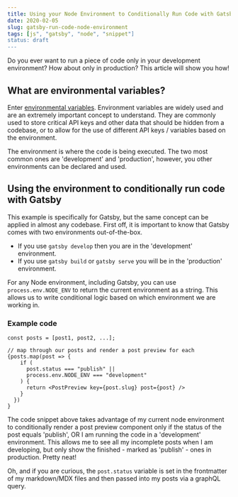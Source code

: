 ```yaml
---
title: Using your Node Environment to Conditionally Run Code with Gatsby
date: 2020-02-05
slug: gatsby-run-code-node-environment
tags: [js", "gatsby", "node", "snippet"]
status: draft
---
```


Do you ever want to run a piece of code only in your development environment? How about only in production? This article will show you how!

## What are environmental variables?

Enter [environmental variables](https://en.wikipedia.org/wiki/Environment_variable). Environment variables are widely used and are an extremely important concept to understand. They are commonly used to store critical API keys and other data that should be hidden from a codebase, or to allow for the use of different API keys / variables based on the environment.

The environment is where the code is being executed. The two most common ones are 'development' and 'production', however, you other environments can be declared and used.

## Using the environment to conditionally run code with Gatsby

This example is specifically for Gatsby, but the same concept can be applied in almost any codebase. First off, it is important to know that Gatsby comes with two environments out-of-the-box.

- If you use `gatsby develop` then you are in the 'development' environment.
- If you use `gatsby build` or `gatsby serve` you will be in the 'production' environment.

For any Node environment, including Gatsby, you can use `process.env.NODE_ENV` to return the current environment as a string. This allows us to write conditional logic based on which environment we are working in.

### Example code

```JS
const posts = [post1, post2, ...];

// map through our posts and render a post preview for each
{posts.map(post => {
    if (
      post.status === "publish" ||
      process.env.NODE_ENV === "development"
    ) {
      return <PostPreview key={post.slug} post={post} />
    }
  })
}
```

The code snippet above takes advantage of my current node environment to conditionally render a post preview component only if the status of the post equals 'publish', OR I am running the code in a 'development' environment. This allows me to see all my incomplete posts when I am developing, but only show the finished - marked as 'publish' - ones in production. Pretty neat!

Oh, and if you are curious, the `post.status` variable is set in the frontmatter of my markdown/MDX files and then passed into my posts via a graphQL query.
